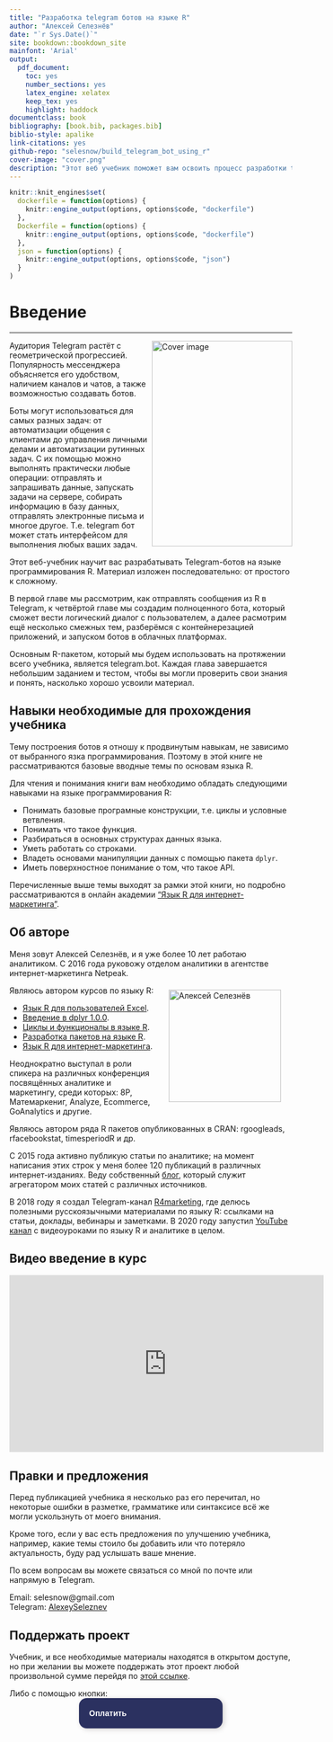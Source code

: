```yaml
--- 
title: "Разработка telegram ботов на языке R"
author: "Алексей Селезнёв"
date: "`r Sys.Date()`"
site: bookdown::bookdown_site
mainfont: 'Arial'
output: 
  pdf_document: 
    toc: yes
    number_sections: yes
    latex_engine: xelatex
    keep_tex: yes
    highlight: haddock
documentclass: book
bibliography: [book.bib, packages.bib]
biblio-style: apalike
link-citations: yes
github-repo: "selesnow/build_telegram_bot_using_r"
cover-image: "cover.png"
description: "Этот веб учебник поможет вам освоить процесс разработки telegram ботов используя язык программирования R."
---
```


```r
knitr::knit_engines$set(
  dockerfile = function(options) {
    knitr::engine_output(options, options$code, "dockerfile")
  },
  Dockerfile = function(options) {
    knitr::engine_output(options, options$code, "dockerfile")
  },
  json = function(options) {
    knitr::engine_output(options, options$code, "json")
  }
)
```

# Введение {-}

------

<a href="https://selesnow.github.io"><img src="cover.png" width="250" height="366" align="right" alt="Cover image" /></a>

Аудитория Telegram растёт с геометрической прогрессией. Популярность мессенджера объясняется его удобством, наличием каналов и чатов, а также возможностью создавать ботов.

Боты могут использоваться для самых разных задач: от автоматизации общения с клиентами до управления личными делами и автоматизации рутинных задач. С их помощью можно выполнять практически любые операции: отправлять и запрашивать данные, запускать задачи на сервере, собирать информацию в базу данных, отправлять электронные письма и многое другое. Т.е. telegram бот может стать интерфейсом для выполнения любых ваших задач.

Этот веб-учебник научит вас разрабатывать Telegram-ботов на языке программирования R. Материал изложен последовательно: от простого к сложному.

В первой главе мы рассмотрим, как отправлять сообщения из R в Telegram, к четвёртой главе мы создадим полноценного бота, который сможет вести логический диалог с пользователем, а далее расмотрим ещё несколько смежных тем, разберёмся с контейнерезацией приложений, и запуском ботов в облачных платформах.

Основным R-пакетом, который мы будем использовать на протяжении всего учебника, является telegram.bot. Каждая глава завершается небольшим заданием и тестом, чтобы вы могли проверить свои знания и понять, насколько хорошо усвоили материал.

## Навыки необходимые для прохождения учебника {-}

Тему построения ботов я отношу к продвинутым навыкам, не зависимо от выбранного язка программирования. Поэтому в этой книге не рассматриваются базовые вводные темы по основам языка R. 

Для чтения и понимания книги вам необходимо обладать следующими навыками на языке программирования R:

* Понимать базовые програмные конструкции, т.е. циклы и условные ветвления.
* Понимать что такое функция.
* Разбираться в основных структурах данных языка.
* Уметь работать со строками.
* Владеть основами манипуляции данных с помощью пакета `dplyr`.
* Иметь поверхностное понимание о том, что такое API.

Перечисленные выше темы выходят за рамки этой книги, но подробно рассматриваются в онлайн академии ["Язык R для интернет-маркетинга"](https://r-for-marketing.netpeak.net/).

## Об авторе {-}

Меня зовут Алексей Селезнёв, и я уже более 10 лет работаю аналитиком. С 2016 года руковожу отделом аналитики в агентстве интернет-маркетинга Netpeak.

<a href="https://selesnow.github.io"><img src="author.png" width="200" height="200" align="right" alt="Алексей Селезнёв" hspace="20" vspace="7" /></a>

Являюсь автором курсов по языку R:

* [Язык R для пользователей Excel](https://selesnow.github.io/r4excel_users/).
* [Введение в dplyr 1.0.0](https://selesnow.github.io/dplyr_1_0_0_course/).
* [Циклы и функционалы в языке R](https://selesnow.github.io/iterations_in_r/).
* [Разработка пакетов на языке R](https://selesnow.github.io/r_package_course/).
* [Язык R для интернет-маркетинга](https://www.youtube.com/playlist?list=PLD2LDq8edf4o6dSZ4BIr7J08gT97nimH_).

Неоднократно выступал в роли спикера на различных конференция посвящённых аналитике и маркетингу, среди которых: 8P, Матемаркениг, Analyze, Ecommerce, GoAnalytics и другие.

Являюсь автором ряда R пакетов опубликованных в CRAN: rgoogleads, rfacebookstat, timesperiodR и др.

С 2015 года активно публикую статьи по аналитике; на момент написания этих строк у меня более 120 публикаций в различных интернет-изданиях. Веду собственный [блог](https://alexeyseleznev.wordpress.com/), который служит агрегатором моих статей с различных источников.

В 2018 году я создал Telegram-канал [R4marketing](https://t.me/R4marketing), где делюсь полезными русскоязычными материалами по языку R: ссылками на статьи, доклады, вебинары и заметками. В 2020 году запустил [YouTube канал](https://bit.ly/36kliAp) с видеоуроками по языку R и аналитике в целом.

## Видео введение в курс {-}
<iframe width="560" height="315" src="https://www.youtube.com/embed/iMZlUowNh5M?enablejsapi=1" title="YouTube video player" frameborder="0" allow="accelerometer; autoplay; clipboard-write; encrypted-media; gyroscope; picture-in-picture" allowfullscreen></iframe>

## Правки и предложения {-}

Перед публикацией учебника я несколько раз его перечитал, но некоторые ошибки в разметке, грамматике или синтаксисе всё же могли ускользнуть от моего внимания.

Кроме того, если у вас есть предложения по улучшению учебника, например, какие темы стоило бы добавить или что потеряло актуальность, буду рад услышать ваше мнение.

По всем вопросам вы можете связаться со мной по почте или напрямую в Telegram.

Email: selesnow@gmail.com <Br>
Telegram: [AlexeySeleznev](http://t.me/AlexeySeleznev)

## Поддержать проект {-}

Учебник, и все необходимые материалы находятся в открытом доступе, но при желании вы можете поддержать этот проект любой произвольной сумме перейдя по [этой ссылке](https://secure.wayforpay.com/payment/build_telegram_bot_using_r).

Либо с помощью кнопки:
<center>
<script type="text/javascript" id="widget-wfp-script" src="https://secure.wayforpay.com/server/pay-widget.js?ref=button"></script> <script type="text/javascript">function runWfpWdgt(url){var wayforpay=new Wayforpay();wayforpay.invoice(url);}</script> <button type="button" onclick="runWfpWdgt('https://secure.wayforpay.com/button/b9c8a14345975');" style="display:inline-block!important;background:#2B3160 url('https://s3.eu-central-1.amazonaws.com/w4p-merch/button/bg2x2.png') no-repeat center right;background-size:cover;width: 256px!important;height:54px!important;border:none!important;border-radius:14px!important;padding:18px!important;box-shadow:3px 2px 8px rgba(71,66,66,0.22)!important;text-align:left!important;box-sizing:border-box!important;" onmouseover="this.style.opacity='0.8';" onmouseout="this.style.opacity='1';"><span style="font-family:Verdana,Arial,sans-serif!important;font-weight:bold!important;font-size:14px!important;color:#ffffff!important;line-height:18px!important;vertical-align:middle!important;">Оплатить</span></button>
</center>
